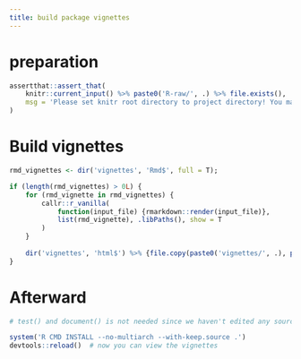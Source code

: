 ```yaml
---
title: build package vignettes
---
```


# preparation

```r
assertthat::assert_that(
    knitr::current_input() %>% paste0('R-raw/', .) %>% file.exists(),
    msg = 'Please set knitr root directory to project directory! You may try running `rmarkdown::render("data-raw/data.Rmd")` at project directory or clicking `Knit` button on the top of this document in RStudio.'
)
```

# Build vignettes

```r
rmd_vignettes <- dir('vignettes', 'Rmd$', full = T);

if (length(rmd_vignettes) > 0L) {
	for (rmd_vignette in rmd_vignettes) {
		callr::r_vanilla(
			function(input_file) {rmarkdown::render(input_file)}, 
			list(rmd_vignette), .libPaths(), show = T
		)
	}
	
	dir('vignettes', 'html$') %>% {file.copy(paste0('vignettes/', .), paste0('inst/doc/', .), overwrite = T)}
}
```

# Afterward

```r
# test() and document() is not needed since we haven't edited any source code

system('R CMD INSTALL --no-multiarch --with-keep.source .')
devtools::reload()  # now you can view the vignettes
```




